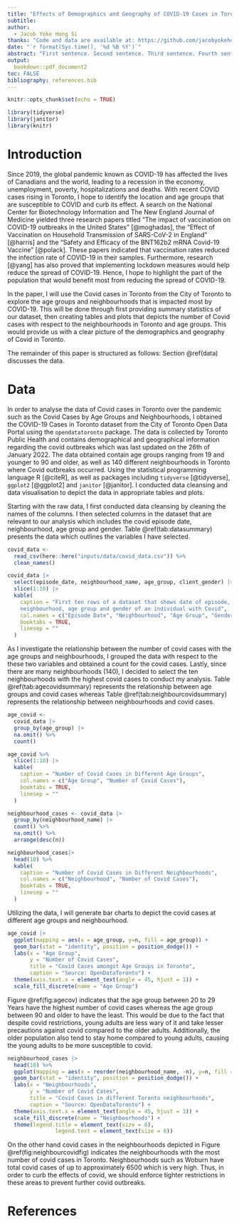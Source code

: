 ```yaml
---
title: "Effects of Demographics and Geography of COVID-19 Cases in Toronto"
subtitle: 
author: 
  - Jacob Yoke Hong Si
thanks: "Code and data are available at: https://github.com/jacobyokehongsi/starter_folder-main."
date: "`r format(Sys.time(), '%d %B %Y')`"
abstract: "First sentence. Second sentence. Third sentence. Fourth sentence."
output:
  bookdown::pdf_document2
toc: FALSE
bibliography: references.bib
---
```


```r
knitr::opts_chunk$set(echo = TRUE)

library(tidyverse)
library(janitor)
library(knitr)
```

# Introduction

Since 2019, the global pandemic known as COVID-19 has affected the lives of Canadians and the world, leading to a recession in the economy, unemployment, poverty, hospitalizations and deaths. With recent COVID cases rising in Toronto, I hope to identify the location and age groups that are susceptible to COVID and curb its effect. A search on the National Center for Biotechnology Information and The New England Journal of Medicine yielded three research papers titled “The impact of vaccination on COVID-19 outbreaks in the United States” [@moghadas], the “Effect of Vaccination on Household Transmission of SARS-CoV-2 in England” [@harris] and the “Safety and Efficacy of the BNT162b2 mRNA Covid-19 Vaccine” [@polack]. These papers indicated that vaccination rates reduced the infection rate of COVID-19 in their samples. Furthermore, research [@yang] has also proved that implementing lockdown measures would help reduce the spread of COVID-19. Hence, I hope to highlight the part of the population that would benefit most from reducing the spread of COVID-19.

In the paper, I will use the Covid cases in Toronto from the City of Toronto to explore the age groups and neighbourhoods that is impacted most by COVID-19. This will be done through first providing summary statistics of our dataset, then creating tables and plots that depicts the number of Covid cases with respect to the neighbourhoods in Toronto and age groups. This would provide us with a clear picture of the demographics and geography of Covid in Toronto.


The remainder of this paper is structured as follows: Section \@ref(data) discusses the data.

# Data

In order to analyse the data of Covid cases in Toronto over the pandemic such as the Covid Cases by Age Groups and Neighbourhoods, I obtained the COVID-19 Cases in Toronto dataset from the City of Toronto Open Data Portal using the `opendatatoronto` package. The data is collected by Toronto Public Health and contains demographical and geographical information regarding the covid outbreaks which was last updated on the 26th of January 2022. The data obtained contain age groups ranging from 19 and younger to 90 and older, as well as 140 different neighbourhoods in Toronto where Covid outbreaks occurred. Using the statistical programming language R [@citeR], as well as packages including `tidyverse` [@tidyverse], `ggplot2` [@ggplot2] and `janitor` [@janitor]. I conducted data cleansing and data visualisation to depict the data in appropriate tables and plots.

Starting with the raw data, I first conducted data cleansing by cleaning the names of the columns. I then selected columns in the dataset that are relevant to our analysis which includes the covid episode date, neighbourhood, age group and gender. Table \@ref(tab:datasummary) presents the data which outlines the variables I have selected. 

```r
covid_data <- 
  read_csv(here::here("inputs/data/covid_data.csv")) %>% 
  clean_names()

covid_data |>
  select(episode_date, neighbourhood_name, age_group, client_gender) |>
  slice(1:10) |>
  kable(
    caption = "First ten rows of a dataset that shows date of episode, 
    neighbourhood, age group and gender of an individual with Covid",
    col.names = c("Episode Date", "Neighbourhood", "Age Group", "Gender"),
    booktabs = TRUE, 
    linesep = ""
  )
```

As I investigate the relationship between the number of covid cases with the age groups and neighbourhoods, I grouped the data with respect to the these two variables and obtained a count for the covid cases. Lastly, since there are many neighbourhoods (140), I decided to select the ten neighbourhoods with the highest covid cases to conduct my analysis. Table \@ref(tab:agecovidsummary) represents the relationship between age groups and covid cases whereas Table \@ref(tab:neighbourcovidsummary) represents the relationship between neighbourhoods and covid cases.


```r
age_covid <- 
  covid_data |> 
  group_by(age_group) |>
  na.omit() %>% 
  count() 

age_covid %>% 
  slice(1:10) |>
  kable(
    caption = "Number of Covid Cases in Different Age Groups",
    col.names = c("Age Group", "Number of Covid Cases"),
    booktabs = TRUE, 
    linesep = ""
  )
```

```r
neighbourhood_cases <- covid_data |>
  group_by(neighbourhood_name) |>
  count() %>%
  na.omit() %>%
  arrange(desc(n))

neighbourhood_cases|>
  head(10) %>%
  kable(
    caption = "Number of Covid Cases in Different Neighbourhoods",
    col.names = c("Neighbourhood", "Number of Covid Cases"),
    booktabs = TRUE,
    linesep = ""
  )
```
\newpage
Utilizing the data, I will generate bar charts to depict the covid cases at different age groups and neighbourhood. 

```r
age_covid |>
  ggplot(mapping = aes(x = age_group, y=n, fill = age_group)) +
  geom_bar(stat = "identity", position = position_dodge()) +
  labs(x = "Age Group",
       y = "Number of Covid Cases",
       title = "Covid Cases amongst Age Groups in Toronto",
       caption = "Source: OpenDataToronto") +
  theme(axis.text.x = element_text(angle = 45, hjust = 1)) +
  scale_fill_discrete(name = "Age Group")
```

Figure \@ref(fig:agecov) indicates that the age group between 20 to 29 Years have the highest number of covid cases whereas the age group between 90 and older to have the least. This would be due to the fact that despite covid restrictions, young adults are less wary of it and take lesser precautions against covid compared to the older adults. Additionally, the older population also tend to stay home compared to young adults, causing the young adults to be more susceptible to covid.


\newpage
```r
neighbourhood_cases |>
  head(10) %>%
  ggplot(mapping = aes(x = reorder(neighbourhood_name, -n), y=n, fill = neighbourhood_name)) +
  geom_bar(stat = "identity", position = position_dodge()) +
  labs(x = "Neighbourhoods",
       y = "Number of Covid Cases",
       title = "Covid Cases in different Toronto neighbourhoods",
       caption = "Source: OpenDataToronto") +
  theme(axis.text.x = element_text(angle = 45, hjust = 1)) +
  scale_fill_discrete(name = "Neighbourhoods") +
  theme(legend.title = element_text(size = 6),
               legend.text = element_text(size = 6))
```


On the other hand covid cases in the neighbourhoods depicted in Figure \@ref(fig:neighbourcovidfig) indicates the neighbourhoods with the most number of covid cases in Toronto. Neighbourhoods such as Woburn have total covid cases of up to approximately 6500 which is very high. Thus, in order to curb the effects of covid, we should enforce tighter restrictions in these areas to prevent further covid outbreaks.








\newpage


# References


